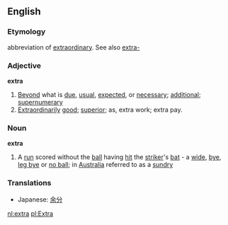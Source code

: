 ==English==
=== Etymology ===
abbreviation of [[extraordinary]]. See also [[extra-]]

===Adjective===
'''extra'''
# [[Beyond]] what is [[due]], [[usual]], [[expect]]ed, or [[necessary]]; [[additional]]; [[supernumerary]]
# [[Extraordinarily]] [[good]]; [[superior]]; as, extra work; extra pay.

===Noun===
'''extra'''

# {{Cricket}} A [[run]] scored without the [[ball]] having [[hit]] the [[striker]]'s [[bat]] - a [[wide]], [[bye]], [[leg bye]] or [[no ball]]; in [[Australia]] referred to as a [[sundry]]

<!-- not sure if this is for the adj or the noun -->
===Translations===
*Japanese: [[余分]]

[[nl:extra]]
[[pl:Extra]]